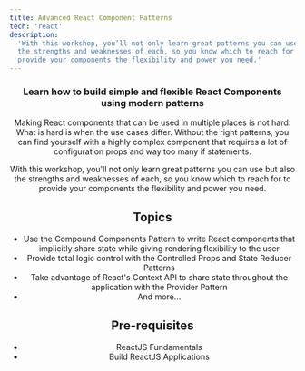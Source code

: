 ```yaml
---
title: Advanced React Component Patterns
tech: 'react'
description:
  'With this workshop, you’ll not only learn great patterns you can use but also
  the strengths and weaknesses of each, so you know which to reach for to
  provide your components the flexibility and power you need.'
---
```



<Header
  title="Advanced React Component Patterns"
  buttonText="Get on the wait list"
/>

### Learn how to build simple and flexible React Components using modern patterns

Making React components that can be used in multiple places is not hard. What is
hard is when the use cases differ. Without the right patterns, you can find
yourself with a highly complex component that requires a lot of configuration
props and way too many if statements.

With this workshop, you'll not only learn great patterns you can use but also
the strengths and weaknesses of each, so you know which to reach for to provide
your components the flexibility and power you need.

## Topics

- Use the Compound Components Pattern to write React components that implicitly
  share state while giving rendering flexibility to the user
- Provide total logic control with the Controlled Props and State Reducer
  Patterns
- Take advantage of React's Context API to share state throughout the
  application with the Provider Pattern
- And more...

## Pre-requisites

- ReactJS Fundamentals
- Build ReactJS Applications

<Register event="learn-react-hooks-with-kent" light title="" />
